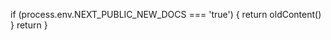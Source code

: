 

  if (process.env.NEXT_PUBLIC_NEW_DOCS === 'true') {
    return oldContent()
  }
  return <Layout meta={meta} children={children} />
}

